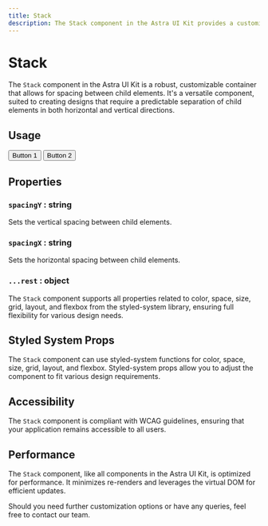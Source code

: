 ```yaml
---
title: Stack
description: The Stack component in the Astra UI Kit provides a customizable container that allows for spacing between child elements.
---
```



# Stack

<NextSeo
  title="Stack Component - Astra UI Kit"
  description="The Stack component in the Astra UI Kit provides a customizable container that allows for spacing between child elements."
/>

The `Stack` component in the Astra UI Kit is a robust, customizable container that allows for spacing between child elements. It's a versatile component, suited to creating designs that require a predictable separation of child elements in both horizontal and vertical directions.

## Usage


<Stack spacingX="10px" backgroundColor="grey" p="10px">
  <Button>Button 1</Button>
  <Button>Button 2</Button>
</Stack>

## Properties

### `spacingY` : string

Sets the vertical spacing between child elements.

### `spacingX` : string

Sets the horizontal spacing between child elements.

### `...rest` : object

The `Stack` component supports all properties related to color, space, size, grid, layout, and flexbox from the styled-system library, ensuring full flexibility for various design needs.

## Styled System Props

The `Stack` component can use styled-system functions for color, space, size, grid, layout, and flexbox. Styled-system props allow you to adjust the component to fit various design requirements.

## Accessibility

The `Stack` component is compliant with WCAG guidelines, ensuring that your application remains accessible to all users.

## Performance

The `Stack` component, like all components in the Astra UI Kit, is optimized for performance. It minimizes re-renders and leverages the virtual DOM for efficient updates.

Should you need further customization options or have any queries, feel free to contact our team.
